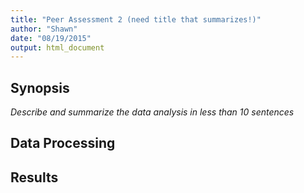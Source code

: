```yaml
---
title: "Peer Assessment 2 (need title that summarizes!)"
author: "Shawn"
date: "08/19/2015"
output: html_document
---
```


## Synopsis

_Describe and summarize the data analysis in less than 10 sentences_

## Data Processing


## Results

